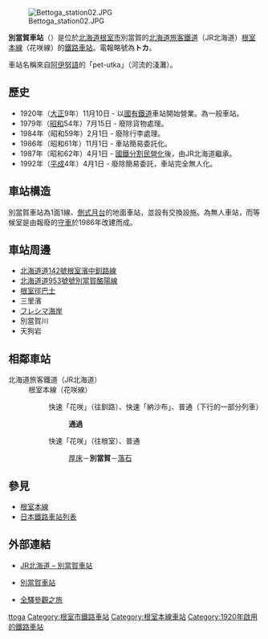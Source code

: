 {{noteTA
|T=zh-tw:別當賀車站;zh-hk:別當賀站;zh-cn:别当贺站;
|1=zh-tw:別當賀車站;zh-hk:別當賀站;zh-cn:别当贺站;
|2=zh-tw:初田牛車站;zh-hk:初田牛站;zh-cn:初田牛站;
|3=zh-tw:落石車站;zh-hk:落石站;zh-cn:落石站;
}}
{{日本車站資訊
|公司色 = #2cb431
|文字色 = 
|站名 = 別當賀車站
|圖片 = File:JR_Nemuro-Main-Line_Bettoga_Station_building.jpg
|pxl = 240px
|圖片說明 = 別當賀車站（攝於2018年9月）
|日文原名 = 別当賀
|平假名 = べっとが
|羅馬拼音 = Bettoga
|副站名 = 
|前一站 = [[厚床車站|厚床]]
|前一站距離 = 15.6
|後一站距離 = 10.3
|後一站 = [[落石車站|落石]]
|電報略號 = トカ
|車站編號 = 
|停站路線數 = 
|所屬公司 = [[File:JR_logo_(hokkaido).svg|23px]][[北海道旅客鐵道|北海道旅客鐵道]]（JR北海道）
|所屬路線 = [[根室本線|根室本線]]（花咲線）
|距離 = 414.5
|起點站 = [[瀧川車站|瀧川]]
|所在地 = [[北海道|北海道]][[根室市|根室市]]別當賀
|車站構造 = 地面車站
|月台配置 = 1面1線
|啟用年月日 = 1920年（[[大正|大正]]9年）11月10日
|廢站年月日 = 
|乘客人數 = 
|上下車人次 = 2
|統計年度 = 2014年
|轉車 = 
|備註 = [[無人車站|無人車站]]
|全寬備註 = 
}}

[[File:Bettoga_station02.JPG|thumb]]

'''別當賀車站'''（{{jpn|j=別当賀駅|hg=べっとがえき|rm=Bettoga eki|f=y}}）是位於[[北海道|北海道]][[根室市|根室市]]別當賀的[[北海道旅客鐵道|北海道旅客鐵道]]（JR北海道）[[根室本線|根室本線]]（花咲線）的[[鐵路車站|鐵路車站]]。電報略號為'''トカ'''。

車站名稱來自[[阿伊努語|阿伊努語]]的「pet-utka」（河流的淺灘）。

== 歷史 ==
* 1920年（[[大正|大正]]9年）11月10日 - 以[[日本國有鐵道|國有鐵道]]車站開始營業。為一般車站。
* 1979年（[[昭和|昭和]]54年）7月15日 - 廢除貨物處理。
* 1984年（昭和59年）2月1日 - 廢除行李處理。
* 1986年（昭和61年）11月1日 - 車站簡易委託化。
* 1987年（昭和62年）4月1日 - [[國鐵分割民營化|國鐵分割民營化]]後，由JR北海道繼承。
* 1992年（[[平成|平成]]4年）4月1日 - 廢除簡易委託，車站完全無人化。

== 車站構造 ==
別當賀車站為1面1線、[[側式月台|側式月台]]的地面車站，並設有交換設施。為無人車站，而等候室是由報廢的[[守車|守車]]於1986年改建而成。

== 車站周邊 ==
* [[北海道道142號根室濱中釧路線|北海道道142號根室濱中釧路線]]
* [[北海道道953號號別當賀酪陽線|北海道道953號號別當賀酪陽線]]
* [[根室徑巴士|根室徑巴士]]
* 三里濱
* [[フレシマ海岸|フレシマ海岸]]
* 別當賀川
* 天狗岩

== 相鄰車站 ==
; 北海道旅客鐵道（JR北海道）
: 根室本線（花咲線）
:: 快速「花咲」（往釧路）、快速「納沙布」、普通（下行的一部分列車）
::: '''通過'''
:: 快速「花咲」（往根室）、普通
::: [[厚床站|厚床]]－'''別當賀'''－[[落石站|落石]]

== 參見 ==
* [[根室本線|根室本線]]
* [[日本鐵路車站列表|日本鐵路車站列表]]

== 外部連結 ==
{{commonscat|Bettoga Station}}
* {{ja}}[http://www.jrhokkaido.co.jp/network/station/station.html#4440 JR北海道 – 別當賀車站]{{Wayback|url=http://www.jrhokkaido.co.jp/network/station/station.html#4440 |date=20190202042725 }}
* {{ja}}[http://www.mapion.co.jp/station/ST20509/ 別當賀車站]{{Wayback|url=http://www.mapion.co.jp/station/ST20509/ |date=20160304210820 }}
* {{ja}}[http://www.tsuchibuta.com/jr-hokkaido/nemuroline/62bettoga/62bettoga.htm 全驛參觀之旅]{{Wayback|url=http://www.tsuchibuta.com/jr-hokkaido/nemuroline/62bettoga/62bettoga.htm |date=20120811212850 }}

{{根室本線3}}
{{DEFAULTSORT:Bettoga}}
[[Category:日本鐵路車站_Be|ttoga]]
[[Category:根室市鐵路車站|Category:根室市鐵路車站]]
[[Category:根室本線車站|Category:根室本線車站]]
[[Category:1920年啟用的鐵路車站|Category:1920年啟用的鐵路車站]]